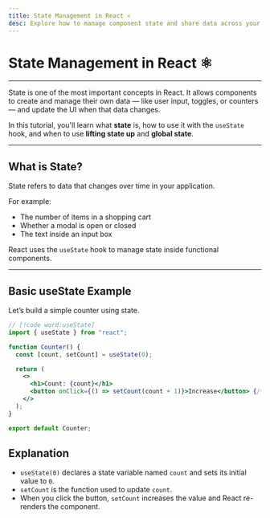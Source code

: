 ```yaml
---
title: State Management in React ⚛️
desc: Explore how to manage component state and share data across your app
---
```


# State Management in React ⚛️

---

State is one of the most important concepts in React. It allows components to create and manage their own data — like user input, toggles, or counters — and update the UI when that data changes.

In this tutorial, you'll learn what **state** is, how to use it with the `useState` hook, and when to use **lifting state up** and **global state**.

---

## What is State?

State refers to data that changes over time in your application.

For example:
- The number of items in a shopping cart
- Whether a modal is open or closed
- The text inside an input box

React uses the `useState` hook to manage state inside functional components.

---

## Basic useState Example

Let’s build a simple counter using state.

```jsx
// [!code word:useState]
import { useState } from "react";

function Counter() {
  const [count, setCount] = useState(0);

  return (
    <>
      <h1>Count: {count}</h1>
      <button onClick={() => setCount(count + 1)}>Increase</button> {/* [!code highlight] */}
    </>
  );
}

export default Counter;
```

## Explanation
- `useState(0)` declares a state variable named `count` and sets its initial value to `0`.
- `setCount` is the function used to update `count`.
- When you click the button, `setCount` increases the value and React re-renders the component.